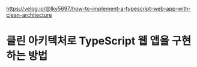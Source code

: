 https://velog.io/@lky5697/how-to-implement-a-typescript-web-app-with-clean-architecture

# 클린 아키텍처로 TypeScript 웹 앱을 구현하는 방법
